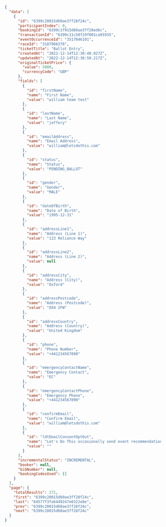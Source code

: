 ```json filename="Example"
{
  "data": [
    {
      "id": "6399c20015d60ae3ff28f24c",
      "participantIndex": 0,
      "bookingId": "6399c1f915d60ae3ff28ed6c",
      "transactionId": "6399c11c58f29f001ca95935",
      "eventOccurrenceId": "3517846101",
      "raceId": "3187966376",
      "ticketTitle": "Ballot Entry",
      "createdAt": "2022-12-14T12:30:49.027Z",
      "updatedAt": "2022-12-14T12:30:59.217Z",
      "originalTicketPrice": {
        "value": 5000,
        "currencyCode": "GBP"
      },
      "fields": [
        {
          "id": "firstName",
          "name": "First Name",
          "value": "william team test"
        },
        {
          "id": "lastName",
          "name": "Last Name",
          "value": "jeffery"
        },
        {
          "id": "emailAddress",
          "name": "Email Address",
          "value": "william@letsdothis.com"
        },
        {
          "id": "status",
          "name": "Status",
          "value": "PENDING_BALLOT"
        },
        {
          "id": "gender",
          "name": "Gender",
          "value": "MALE"
        },
        {
          "id": "dateOfBirth",
          "name": "Date of Birth",
          "value": "1995-12-31"
        },
        {
          "id": "addressLine1",
          "name": "Address (Line 1)",
          "value": "123 Reliance Way"
        },
        {
          "id": "addressLine2",
          "name": "Address (Line 2)",
          "value": null
        },
        {
          "id": "addressCity",
          "name": "Address (City)",
          "value": "Oxford"
        },
        {
          "id": "addressPostcode",
          "name": "Address (Postcode)",
          "value": "OX4 2FW"
        },
        {
          "id": "addressCountry",
          "name": "Address (Country)",
          "value": "United Kingdom"
        },
        {
          "id": "phone",
          "name": "Phone Number",
          "value": "+441234567890"
        },
        {
          "id": "emergencyContactName",
          "name": "Emergency Contact",
          "value": "EC"
        },
        {
          "id": "emergencyContactPhone",
          "name": "Emergency Phone",
          "value": "+441234567890"
        },
        {
          "id": "confirmEmail",
          "name": "Confirm Email",
          "value": "william@letsdothis.com"
        },
        {
          "id": "ldtEmailConsentOptOut",
          "name": "Let's Do This occasionally send event recommendations, training advice and exclusive offers to you. Tick this box if you don't want to receive them.",
          "value": ""
        }
      ],
      "incrementalStatus": "INCREMENTAL",
      "booker": null,
      "bibNumber": null,
      "bookingCodesUsed": []
    }
  ],
  "page": {
    "totalResults": 271,
    "first": "6399c20015d60ae3ff28f24c",
    "last": "64577f3fa6449247e0322e8e",
    "prev": "6399c20015d60ae3ff28f24c",
    "next": "6399c20015d60ae3ff28f24c"
  }
}
```
